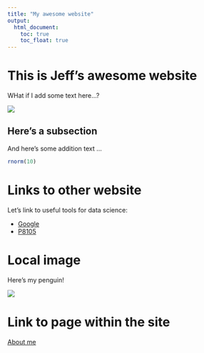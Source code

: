 ```yaml
---
title: "My awesome website"
output: 
  html_document:
    toc: true
    toc_float: true
---
```


# This is Jeff's awesome website

WHat if I add some text here...?

![](https://media.giphy.com/media/drXGoW1iudhKw/giphy.gif)

## Here's a subsection

And here's some addition text ...

```r
rnorm(10)
```

# Links to other website

Let's link to useful tools for data science:

* [Google](http://www.google.com)
* [P8105](http://p8105.com)

# Local image

Here's my penguin!

![](/Users/yu/Desktop/24 Spring/R/Session/Session 13_Making Websites/penguin.jpeg)

# Link to page within the site

[About me](about.html)

